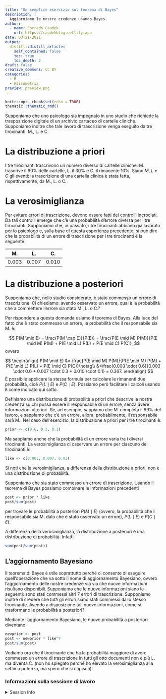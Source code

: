 ```yaml
---
title: "Un semplice esercizio sul teorema di Bayes"
description: |
  Aggiorniamo le nostre credenze usando Bayes.
author:
  - name: Corrado Caudek
    url: https://caudekblog.netlify.app
date: 03-21-2021
output:
  distill::distill_article:
    self_contained: false
    toc: true
    toc_depth: 2
draft: false
creative_commons: CC BY
categories:
  - R
  - Psicometria
preview: preview.png
---
```



```r
knitr::opts_chunk$set(echo = TRUE)
thematic::thematic_rmd()
```

Supponiamo che uno psicologo sia impegnato in uno studio che richiede la trasposizione digitale di un archivio cartaceo di cartelle cliniche. Supponiamo inoltre che tale lavoro di trascrizione venga eseguito da tre tirocinanti: M., L. e C. 

# La distribuzione a priori

I tre tirocinanti trascrivono un numero diverso di cartelle cliniche: M. trascrive il 60% delle cartelle, L. il 30% e C. il rimanente 10%. Siano $M$, $L$ e $C$ gli eventi: la trascrizione di una cartella clinica è stata fatta, rispettivamente, da  M., L. o C..


# La verosimiglianza 

Per evitare errori di trascrizione, devono essere fatti dei controlli incrociati. Da tali controlli emerge che c'è una probabilità d'errore diversa per i tre tirocinanti. Supponiamo che, in passato, i tre tirocinanti abbiano già lavorato per lo psicologo e, sulla base di questa esperienza precedente, si può dire che la probabilità di un errore di trascrizione per i tre tirocinanti è la seguente:

| M. | L. | C. |
|--|----|----|
|0.003| 0.007 | 0.010 |


# La distribuzione a posteriori

Supponiamo che, nello studio considerato, è stato commesso un errore di trascrizione. Ci chiediamo: avendo osservato un errore, qual è la probabilità che a commettere l'errore sia stato M., L. o C.?

Per rispondere a questa domanda usiamo il teorema di Bayes. Alla luce del fatto che è stato commesso un errore, la probabilità che il responsabile sia M. è:

$$
P(M \mid E) = \frac{P(M \cap E)}{P(E)} = \frac{P(E \mid M) P(M)}{P(E \mid M) P(M) + P(E \mid L) P(L) + P(E \mid C) P(C)},
$$
ovvero

$$
\begin{align}
P(M \mid E) &= \frac{P(E \mid M) P(M)}{P(E \mid M) P(M) + P(E \mid L) P(L) + P(E \mid C) P(C)}\notag\\
&=\frac{0.003 \cdot 0.6}{0.003 \cdot 0.6 + 0.007 \cdot 0.3 + 0.010 \cdot 0.1} = 0.367.
\end{align}
$$
È possibile applicare la stessa formula per calcolare le rimanenti due probabilità, cioè $P(L \mid E)$ e $P(C \mid E)$. Possiamo però facilitare i calcoli usando `R` come indicato qui sotto. 

Definiamo una distribuzione di probabilità a priori che descrive la nostra credenza su chi possa essere il responsabile di un errore, senza avere informazioni ulteriori.  Se, ad esempio, sappiamo che M. completa il 99% del lavoro, e sappiamo che c'è un errore, allora, probabilmente, il responsabile sarà M.. Nel caso dell'esercizio, la distribuzione a priori per i tre tirocinanti è:

```r
prior <- c(0.6, 0.3, 0.1)
```

Ma sappiamo anche che la probabilità di un errore varia tra i diversi tirocinanti.  La verosimiglianza di osservare un errore per ciascuno dei tirocinanti è:

```r
like <- c(0.003, 0.007, 0.01)
```

Si noti che la verosimiglianza, a differenza della distribuzione a priori, non è una distribuzione di probabilità.

Supponiamo che sia stato commesso un errore di trascrizione. Usando il teorema di Bayes possiamo combinare le informazioni  precedenti 

```r
post <- prior * like
post/sum(post)
```

per trovare le probabilità a posteriori $P(M \mid E)$ (ovvero, la probabilità che il responsabile sia M. dato che è stato osservato un errore), $P(L \mid E)$ e $P(C \mid E)$.

A differenza della verosimiglianza, la distribuzione a posteriori è una distribuzione di probabilità. Infatti

```r
sum(post/sum(post))
```

## L'aggiornamento Bayesiano

Il teorema di Bayes è utile soprattutto perché ci consente di eseguire quell'operazione che va sotto il nome di aggiornamento Bayesiano, ovvero l'aggiornamento delle nostre credenze via via che nuove informazioni risultano disponibili.
Supponiamo che le nuove informazioni siano le seguenti: sono stati commessi altri 7 errori di trascrizione. Supponiamo inoltre di credere che _tutti_ gli errori siano stati commessi dallo stesso tirocinante. Avendo a disposizione tali nuove informazioni, come si trasformano le probabilità a posteriori?

Mediante l'aggiornamento Bayesiano, le nuove probabilità a posteriori diventano:

```r
newprior <- post
post <- newprior * like^7 
post/sum(post)
```

Vediamo ora che il tirocinante che ha la probabilità maggiore di avere commesso un errore di trascrizione in tutti gli otto documenti non è più L. ma diventa C. (non ho spiegato perché ho elevato la verosimiglianza alla settima potenza, ma spero che si capisca).



### Informazioni sulla sessione di lavoro {-}

<details>
<summary>
Session Info
</summary>
Sono qui fornite le informazioni sulla sessione di lavoro insieme all'elenco dei pacchetti usati. I pacchetti contrassegnati con un asterisco(*) sono stati usati esplicitamente nello script.
```r
sessioninfo::session_info()
```

</details>




